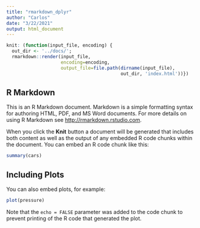 ```yaml
---
title: "rmarkdown_dplyr"
author: "Carlos"
date: "3/22/2021"
output: html_document
---
```



```r
knit: (function(input_file, encoding) {
  out_dir <- '../docs/';
  rmarkdown::render(input_file,
                    encoding=encoding,
                    output_file=file.path(dirname(input_file), 
                                          out_dir, 'index.html'))})
```

## R Markdown

This is an R Markdown document. Markdown is a simple formatting syntax for authoring HTML, PDF, and MS Word documents. For more details on using R Markdown see <http://rmarkdown.rstudio.com>.

When you click the **Knit** button a document will be generated that includes both content as well as the output of any embedded R code chunks within the document. You can embed an R code chunk like this:

```r
summary(cars)
```

## Including Plots

You can also embed plots, for example:

```r
plot(pressure)
```

Note that the `echo = FALSE` parameter was added to the code chunk to prevent printing of the R code that generated the plot.
